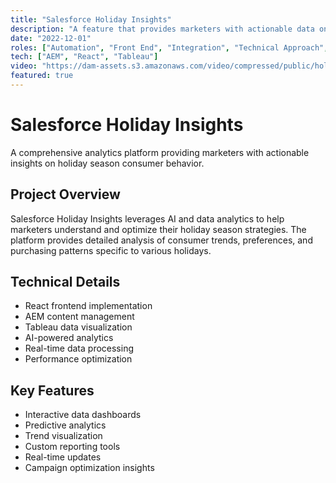 ```yaml
---
title: "Salesforce Holiday Insights"
description: "A feature that provides marketers with actionable data on consumer behavior during holiday seasons, leveraging Salesforce's AI and extensive data analytics."
date: "2022-12-01"
roles: ["Automation", "Front End", "Integration", "Technical Approach", "UI"]
tech: ["AEM", "React", "Tableau"]
video: "https://dam-assets.s3.amazonaws.com/video/compressed/public/holiday-insights.mp4"
featured: true
---
```


# Salesforce Holiday Insights

A comprehensive analytics platform providing marketers with actionable insights on holiday season consumer behavior.

## Project Overview

Salesforce Holiday Insights leverages AI and data analytics to help marketers understand and optimize their holiday season strategies. The platform provides detailed analysis of consumer trends, preferences, and purchasing patterns specific to various holidays.

## Technical Details

- React frontend implementation
- AEM content management
- Tableau data visualization
- AI-powered analytics
- Real-time data processing
- Performance optimization

## Key Features

- Interactive data dashboards
- Predictive analytics
- Trend visualization
- Custom reporting tools
- Real-time updates
- Campaign optimization insights
